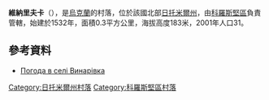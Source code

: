{{coord|50|51|45|N|28|52|1|E|scale:30000|display=title}}

'''維納里夫卡'''（{{lang-uk|Винарівка}}），是[[烏克蘭|烏克蘭]]的村落，位於該國北部[[日托米爾州|日托米爾州]]，由[[科羅斯堅區|科羅斯堅區]]負責管轄，始建於1532年，面積0.3平方公里，海拔高度183米，2001年人口31。

==參考資料==
* [http://weather.in.ua/ua/zhitomirskaja/3577 Погода в селі Винарівка]

{{DEFAULTSORT:Винарівка}}
[[Category:日托米爾州村落|Category:日托米爾州村落]]
[[Category:科羅斯堅區村落|Category:科羅斯堅區村落]]


{{Zhytomyr-geo-stub}}